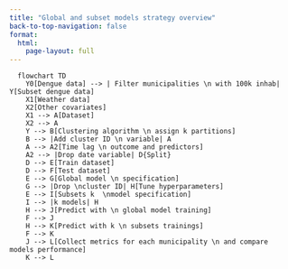 ```yaml
---
title: "Global and subset models strategy overview"
back-to-top-navigation: false
format: 
  html:
    page-layout: full
---
```


```mermaid
  flowchart TD
    Y0[Dengue data] --> | Filter municipalities \n with 100k inhab| Y[Subset dengue data]
    X1[Weather data]
    X2[Other covariates]
    X1 --> A[Dataset]
    X2 --> A
    Y --> B[Clustering algorithm \n assign k partitions] 
    B --> |Add cluster ID \n variable| A
    A --> A2[Time lag \n outcome and predictors]
    A2 --> |Drop date variable| D{Split}
    D --> E[Train dataset]
    D --> F[Test dataset]
    E --> G[Global model \n specification]
    G --> |Drop \ncluster ID| H[Tune hyperparameters]
    E --> I[Subsets k  \nmodel specification]
    I --> |k models| H
    H --> J[Predict with \n global model training]
    F --> J
    H --> K[Predict with k \n subsets trainings]
    F --> K
    J --> L[Collect metrics for each municipality \n and compare models performance]
    K --> L
```
